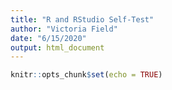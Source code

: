 ```yaml
---
title: "R and RStudio Self-Test"
author: "Victoria Field"
date: "6/15/2020"
output: html_document
---
```


```r
knitr::opts_chunk$set(echo = TRUE)
```

```r

```